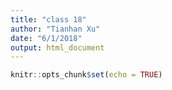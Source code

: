 ```yaml
---
title: "class 18"
author: "Tianhan Xu"
date: "6/1/2018"
output: html_document
---
```


```r
knitr::opts_chunk$set(echo = TRUE)
```

